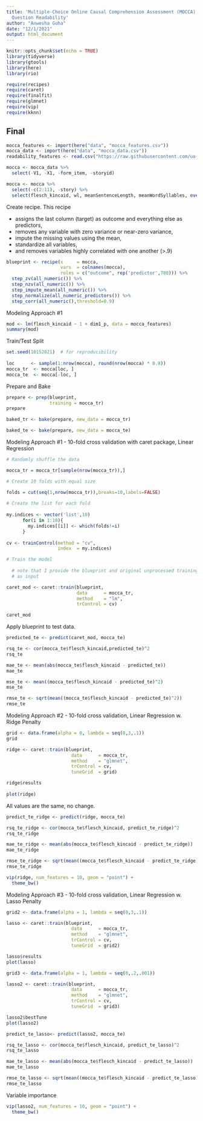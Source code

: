 ```yaml
---
title: 'Multiple-Choice Online Causal Comprehension Assessment (MOCCA): Reimagining
  Question Readability'
author: "Anwesha Guha"
date: "12/1/2021"
output: html_document
---
```


```r
knitr::opts_chunk$set(echo = TRUE)
library(tidyverse)
library(gtools)
library(here)
library(rio)

require(recipes)
require(caret)
require(finalfit)
require(glmnet)
require(vip)
require(kknn)
```


## Final

```r
mocca_features <- import(here("data", "mocca_features.csv"))
mocca_data <- import(here("data", "mocca_data.csv"))
readability_features <- read.csv("https://raw.githubusercontent.com/uo-datasci-specialization/c4-ml-fall-2021/main/data/readability_features.csv", header = TRUE)

mocca <- mocca_data %>% 
  select(-V1, -X1, -form_item, -storyid)

mocca <- mocca %>% 
  select(-c(2:11), -story) %>% 
  select(flesch_kincaid, wl, meanSentenceLength, meanWordSyllables, everything())
```

Create recipe. This recipe

* assigns the last column (target) as outcome and everything else as predictors,
* removes any variable with zero variance or near-zero variance,
* impute the missing values using the mean,
* standardize all variables,
* and removes variables highly correlated with one another (>.9)

```r

blueprint <- recipe(x     = mocca,
                    vars  = colnames(mocca),
                    roles = c("outcome", rep('predictor',780))) %>%
  step_zv(all_numeric()) %>%
  step_nzv(all_numeric()) %>%
  step_impute_mean(all_numeric()) %>%
  step_normalize(all_numeric_predictors()) %>%
  step_corr(all_numeric(),threshold=0.9)
```

Modeling Approach #1
```r
mod <- lm(flesch_kincaid ~ 1 + dim1_p, data = mocca_features)
summary(mod)
```
Train/Test Split
```r
set.seed(10152021)  # for reproducibility
  
loc      <- sample(1:nrow(mocca), round(nrow(mocca) * 0.8))
mocca_tr  <- mocca[loc, ]
mocca_te  <- mocca[-loc, ]
```

Prepare and Bake
```r
prepare <- prep(blueprint, 
                training = mocca_tr)
prepare
```

```r
baked_tr <- bake(prepare, new_data = mocca_tr)

baked_te <- bake(prepare, new_data = mocca_te)
```

Modeling Approach #1 - 10-fold cross validation with caret package, Linear Regression
```r

# Randomly shuffle the data

mocca_tr = mocca_tr[sample(nrow(mocca_tr)),]

# Create 10 folds with equal size

folds = cut(seq(1,nrow(mocca_tr)),breaks=10,labels=FALSE)
  
# Create the list for each fold 
      
my.indices <- vector('list',10)
      for(i in 1:10){
        my.indices[[i]] <- which(folds!=i)
      }
      
cv <- trainControl(method = "cv",
                   index  = my.indices)

# Train the model
  
  # note that I provide the blueprint and original unprocessed training dataset
  # as input

caret_mod <- caret::train(blueprint, 
                          data      = mocca_tr, 
                          method    = "lm", 
                          trControl = cv)

caret_mod
```
Apply blueprint to test data.
```r
predicted_te <- predict(caret_mod, mocca_te)

rsq_te <- cor(mocca_te$flesch_kincaid,predicted_te)^2
rsq_te
```

```r
mae_te <- mean(abs(mocca_te$flesch_kincaid - predicted_te))
mae_te
```

```r
mse_te <- mean((mocca_te$flesch_kincaid - predicted_te)^2)
mse_te
```

```r
rmse_te <- sqrt(mean((mocca_te$flesch_kincaid - predicted_te)^2))
rmse_te
```


Modeling Approach #2 - 10-fold cross validation, Linear Regression w. Ridge Penalty
```r
grid <- data.frame(alpha = 0, lambda = seq(0,3,.1)) 
grid
```

```r
ridge <- caret::train(blueprint, 
                        data      = mocca_tr, 
                        method    = "glmnet", 
                        trControl = cv,
                        tuneGrid  = grid)
```

```r
ridge$results
  
plot(ridge)
```
All values are the same, no change.

```r
predict_te_ridge <- predict(ridge, mocca_te)

rsq_te_ridge <- cor(mocca_te$flesch_kincaid, predict_te_ridge)^2
rsq_te_ridge
```
```r
mae_te_ridge <- mean(abs(mocca_te$flesch_kincaid - predict_te_ridge))
mae_te_ridge
```
```r
rmse_te_ridge <- sqrt(mean((mocca_te$flesch_kincaid - predict_te_ridge)^2))
rmse_te_ridge
```

```r
vip(ridge, num_features = 10, geom = "point") + 
  theme_bw()
```


Modeling Approach #3 - 10-fold cross validation, Linear Regression w. Lasso Penalty
```r
grid2 <- data.frame(alpha = 1, lambda = seq(0,3,.1))

lasso <- caret::train(blueprint, 
                        data      = mocca_tr, 
                        method    = "glmnet", 
                        trControl = cv,
                        tuneGrid  = grid2)

lasso$results
plot(lasso)
```
```r
grid3 <- data.frame(alpha = 1, lambda = seq(0,.2,.001))

lasso2 <- caret::train(blueprint, 
                        data      = mocca_tr, 
                        method    = "glmnet", 
                        trControl = cv,
                        tuneGrid  = grid3)

lasso2$bestTune
plot(lasso2)
```

```r
predict_te_lasso<- predict(lasso2, mocca_te)

rsq_te_lasso <- cor(mocca_te$flesch_kincaid, predict_te_lasso)^2
rsq_te_lasso
```

```r
mae_te_lasso <- mean(abs(mocca_te$flesch_kincaid - predict_te_lasso))
mae_te_lasso
```

```r
rmse_te_lasso <- sqrt(mean((mocca_te$flesch_kincaid - predict_te_lasso)^2))
rmse_te_lasso
```
Variable importance
```r
vip(lasso2, num_features = 10, geom = "point") + 
  theme_bw()
```

